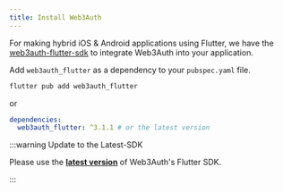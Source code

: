 ```yaml
---
title: Install Web3Auth
---
```


For making hybrid iOS & Android applications using Flutter, we have the
[web3auth-flutter-sdk](https://github.com/Web3Auth/web3auth-flutter-sdk) to integrate Web3Auth into
your application.

Add `web3auth_flutter` as a dependency to your `pubspec.yaml` file.

```sh
flutter pub add web3auth_flutter
```

or

```yaml
dependencies:
  web3auth_flutter: ^3.1.1 # or the latest version
```

:::warning Update to the Latest-SDK

Please use the **[latest version](https://github.com/Web3Auth/web3auth-flutter-sdk/releases)** of
Web3Auth's Flutter SDK.

:::
